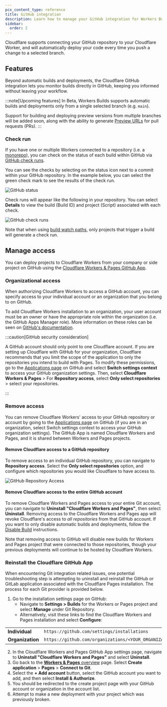 ```yaml
---
pcx_content_type: reference
title: GitHub integration
description: Learn how to manage your GitHub integration for Workers Builds
sidebar:
  order: 2
---
```


Cloudflare supports connecting your GitHub repository to your Cloudflare Worker, and will automatically deploy your code every time you push a change to a selected branch.

## Features

Beyond automatic builds and deployments, the Cloudflare GitHub integration lets you monitor builds directly in GitHub, keeping you informed without leaving your workflow.

:::note[Upcoming features]
In Beta, Workers Builds supports automatic builds and deployments only from a single selected branch (e.g. `main`).

Support for building and deploying preview versions from multiple branches will be added soon, along with the ability to generate [Preview URLs](/workers/configuration/previews/) for pull requests (PRs).
:::

### Check run

If you have one or multiple Workers connected to a repository (i.e. a [monorepo](/workers/ci-cd/builds/advanced-setups/#monorepos)), you can check on the status of each build within GitHub via [GitHub check runs](https://docs.github.com/en/pull-requests/collaborating-with-pull-requests/collaborating-on-repositories-with-code-quality-features/about-status-checks#checks).

You can see the checks by selecting on the status icon next to a commit within your GitHub repository. In the example below, you can select the green check mark to see the results of the check run.

![GitHub status](~/assets/images/workers/platform/ci-cd/gh-status-check-runs.png)

Check runs will appear like the following in your repository. You can select **Details** to view the build (Build ID) and project (Script) associated with each check.

![GitHub check runs](~/assets/images/workers/platform/ci-cd/workers-builds-gh-check-runs.png)

Note that when using [build watch paths](/workers/ci-cd/builds/build-watch-paths/), only projects that trigger a build will generate a check run.

## Manage access

You can deploy projects to Cloudflare Workers from your company or side project on GitHub using the [Cloudflare Workers & Pages GitHub App](https://github.com/apps/cloudflare-workers-and-pages).

### Organizational access

When authorizing Cloudflare Workers to access a GitHub account, you can specify access to your individual account or an organization that you belong to on GitHub.

To add Cloudflare Workers installation to an organization, your user account must be an owner or have the appropriate role within the organization (i.e. the GitHub Apps Manager role). More information on these roles can be seen on [GitHub's documentation](https://docs.github.com/en/organizations/managing-peoples-access-to-your-organization-with-roles/roles-in-an-organization#github-app-managers).

:::caution[GitHub security consideration]

A GitHub account should only point to one Cloudflare account. If you are setting up Cloudflare with GitHub for your organization, Cloudflare recommends that you limit the scope of the application to only the repositories you intend to build with Pages. To modify these permissions, go to the [Applications page](https://github.com/settings/installations) on GitHub and select **Switch settings context** to access your GitHub organization settings. Then, select **Cloudflare Workers & Pages** > For **Repository access**, select **Only select repositories** > select your repositories.

:::

### Remove access

You can remove Cloudflare Workers' access to your GitHub repository or account by going to the [Applications page](https://github.com/settings/installations) on GitHub (if you are in an organization, select Switch settings context to access your GitHub organization settings). The GitHub App is named Cloudflare Workers and Pages, and it is shared between Workers and Pages projects.

#### Remove Cloudflare access to a GitHub repository

To remove access to an individual GitHub repository, you can navigate to **Repository access**. Select the **Only select repositories** option, and configure which repositories you would like Cloudflare to have access to.

![GitHub Repository Access](~/assets/images/workers/platform/ci-cd/github-repository-access.png)

#### Remove Cloudflare access to the entire GitHub account

To remove Cloudflare Workers and Pages access to your entire Git account, you can navigate to **Uninstall "Cloudflare Workers and Pages"**, then select **Uninstall**. Removing access to the Cloudflare Workers and Pages app will revoke Cloudflare's access to _all repositories_ from that GitHub account. If you want to only disable automatic builds and deployments, follow the [Disable Build](/workers/ci-cd/builds/#disconnecting-builds) instructions.

Note that removing access to GitHub will disable new builds for Workers and Pages project that were connected to those repositories, though your previous deployments will continue to be hosted by Cloudflare Workers.

### Reinstall the Cloudflare GitHub App

When encountering Git integration related issues, one potential troubleshooting step is attempting to uninstall and reinstall the GitHub or GitLab application associated with the Cloudflare Pages installation. The process for each Git provider is provided below.

1. Go to the installation settings page on GitHub:
   - Navigate to **Settings > Builds** for the Workers or Pages project and select **Manage** under Git Repository.
   - Alternatively, visit these links to find the Cloudflare Workers and Pages installation and select **Configure**:

|                  |                                                                                    |
| ---------------- | ---------------------------------------------------------------------------------- |
| **Individual**   | `https://github.com/settings/installations`                                        |
| **Organization** | `https://github.com/organizations/<YOUR_ORGANIZATION_NAME>/settings/installations` |

2. In the Cloudflare Workers and Pages GitHub App settings page, navigate to **Uninstall "Cloudflare Workers and Pages"** and select **Uninstall**.
3. Go back to the [**Workers & Pages** overview](https://dash.cloudflare.com) page. Select **Create application** > **Pages** > **Connect to Git**.
4. Select the **+ Add account** button, select the GitHub account you want to add, and then select **Install & Authorize**.
5. You should be redirected to the create project page with your GitHub account or organization in the account list.
6. Attempt to make a new deployment with your project which was previously broken.
